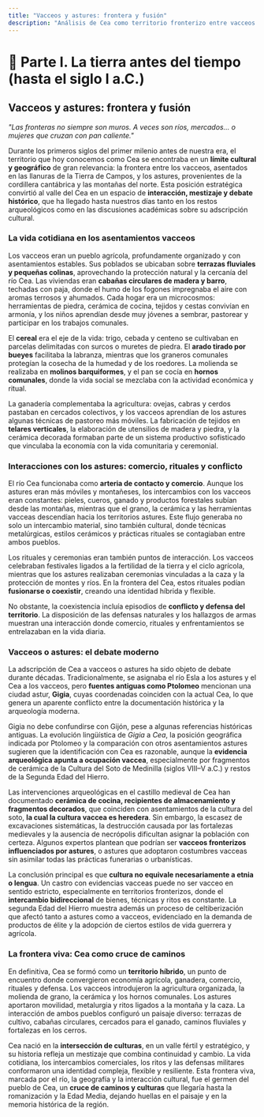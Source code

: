 ```yaml
---
title: "Vacceos y astures: frontera y fusión"
description: "Análisis de Cea como territorio fronterizo entre vacceos y astures, explorando las interacciones culturales, comerciales y militares entre ambos pueblos, así como el debate académico sobre su adscripción cultural."
---
```


# 📘 Parte I. La tierra antes del tiempo (hasta el siglo I a.C.)

## Vacceos y astures: frontera y fusión

*"Las fronteras no siempre son muros. A veces son ríos, mercados… o mujeres que cruzan con pan caliente."*

Durante los primeros siglos del primer milenio antes de nuestra era, el territorio que hoy conocemos como Cea se encontraba en un **límite cultural y geográfico** de gran relevancia: la frontera entre los vacceos, asentados en las llanuras de la Tierra de Campos, y los astures, provenientes de la cordillera cantábrica y las montañas del norte. Esta posición estratégica convirtió al valle del Cea en un espacio de **interacción, mestizaje y debate histórico**, que ha llegado hasta nuestros días tanto en los restos arqueológicos como en las discusiones académicas sobre su adscripción cultural.

### **La vida cotidiana en los asentamientos vacceos**

Los vacceos eran un pueblo agrícola, profundamente organizado y con asentamientos estables. Sus poblados se ubicaban sobre **terrazas fluviales y pequeñas colinas**, aprovechando la protección natural y la cercanía del río Cea. Las viviendas eran **cabañas circulares de madera y barro**, techadas con paja, donde el humo de los fogones impregnaba el aire con aromas terrosos y ahumados. Cada hogar era un microcosmos: herramientas de piedra, cerámica de cocina, tejidos y cestas convivían en armonía, y los niños aprendían desde muy jóvenes a sembrar, pastorear y participar en los trabajos comunales.

El **cereal** era el eje de la vida: trigo, cebada y centeno se cultivaban en parcelas delimitadas con surcos o muretes de piedra. El **arado tirado por bueyes** facilitaba la labranza, mientras que los graneros comunales protegían la cosecha de la humedad y de los roedores. La molienda se realizaba en **molinos barquiformes**, y el pan se cocía en **hornos comunales**, donde la vida social se mezclaba con la actividad económica y ritual.

La ganadería complementaba la agricultura: ovejas, cabras y cerdos pastaban en cercados colectivos, y los vacceos aprendían de los astures algunas técnicas de pastoreo más móviles. La fabricación de tejidos en **telares verticales**, la elaboración de utensilios de madera y piedra, y la cerámica decorada formaban parte de un sistema productivo sofisticado que vinculaba la economía con la vida comunitaria y ceremonial.

### **Interacciones con los astures: comercio, rituales y conflicto**

El río Cea funcionaba como **arteria de contacto y comercio**. Aunque los astures eran más móviles y montañeses, los intercambios con los vacceos eran constantes: pieles, cueros, ganado y productos forestales subían desde las montañas, mientras que el grano, la cerámica y las herramientas vacceas descendían hacia los territorios astures. Este flujo generaba no solo un intercambio material, sino también cultural, donde técnicas metalúrgicas, estilos cerámicos y prácticas rituales se contagiaban entre ambos pueblos.

Los rituales y ceremonias eran también puntos de interacción. Los vacceos celebraban festivales ligados a la fertilidad de la tierra y el ciclo agrícola, mientras que los astures realizaban ceremonias vinculadas a la caza y la protección de montes y ríos. En la frontera del Cea, estos rituales podían **fusionarse o coexistir**, creando una identidad híbrida y flexible.

No obstante, la coexistencia incluía episodios de **conflicto y defensa del territorio**. La disposición de las defensas naturales y los hallazgos de armas muestran una interacción donde comercio, rituales y enfrentamientos se entrelazaban en la vida diaria.

### **Vacceos o astures: el debate moderno**

La adscripción de Cea a vacceos o astures ha sido objeto de debate durante décadas. Tradicionalmente, se asignaba el río Esla a los astures y el Cea a los vacceos, pero **fuentes antiguas como Ptolomeo** mencionan una ciudad astur, **Gigia**, cuyas coordenadas coinciden con la actual Cea, lo que genera un aparente conflicto entre la documentación histórica y la arqueología moderna.

Gigia no debe confundirse con Gijón, pese a algunas referencias históricas antiguas. La evolución lingüística de *Gigia* a *Cea*, la posición geográfica indicada por Ptolomeo y la comparación con otros asentamientos astures sugieren que la identificación con Cea es razonable, aunque la **evidencia arqueológica apunta a ocupación vaccea**, especialmente por fragmentos de cerámica de la Cultura del Soto de Medinilla (siglos VIII–V a.C.) y restos de la Segunda Edad del Hierro.

Las intervenciones arqueológicas en el castillo medieval de Cea han documentado **cerámica de cocina, recipientes de almacenamiento y fragmentos decorados**, que coinciden con asentamientos de la cultura del soto, **la cual la cultura vaccea es heredera**. Sin embargo, la escasez de excavaciones sistemáticas, la destrucción causada por las fortalezas medievales y la ausencia de necrópolis dificultan asignar la población con certeza. Algunos expertos plantean que podrían ser **vacceos fronterizos influenciados por astures**, o astures que adoptaron costumbres vacceas sin asimilar todas las prácticas funerarias o urbanísticas.

La conclusión principal es que **cultura no equivale necesariamente a etnia o lengua**. Un castro con evidencias vacceas puede no ser vacceo en sentido estricto, especialmente en territorios fronterizos, donde el **intercambio bidireccional** de bienes, técnicas y ritos es constante. La segunda Edad del Hierro muestra además un proceso de celtiberización que afectó tanto a astures como a vacceos, evidenciado en la demanda de productos de élite y la adopción de ciertos estilos de vida guerrera y agrícola.

### **La frontera viva: Cea como cruce de caminos**

En definitiva, Cea se formó como un **territorio híbrido**, un punto de encuentro donde convergieron economía agrícola, ganadera, comercio, rituales y defensa. Los vacceos introdujeron la agricultura organizada, la molienda de grano, la cerámica y los hornos comunales. Los astures aportaron movilidad, metalurgia y ritos ligados a la montaña y la caza. La interacción de ambos pueblos configuró un paisaje diverso: terrazas de cultivo, cabañas circulares, cercados para el ganado, caminos fluviales y fortalezas en los cerros.

Cea nació en la **intersección de culturas**, en un valle fértil y estratégico, y su historia refleja un mestizaje que combina continuidad y cambio. La vida cotidiana, los intercambios comerciales, los ritos y las defensas militares conformaron una identidad compleja, flexible y resiliente. Esta frontera viva, marcada por el río, la geografía y la interacción cultural, fue el germen del pueblo de Cea, un **cruce de caminos y culturas** que llegaría hasta la romanización y la Edad Media, dejando huellas en el paisaje y en la memoria histórica de la región.